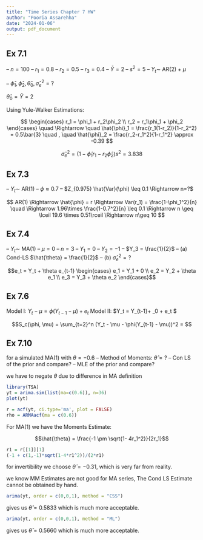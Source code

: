 ```yaml
---
title: "Time Series Chapter 7 HW"
author: "Pooria Assarehha"
date: "2024-01-06"
output: pdf_document
---
```


## Ex 7.1

-- $n = 100$
-- $r_1 = 0.8$
-- $r_2 = 0.5$
-- $r_3 = 0.4$
-- $\bar{Y} = 2$
-- $s^2 = 5$
-- $Y_t \sim$ AR(2) + $\mu$

-- $\hat{\phi}_1, \hat{\phi}_2, \hat{\theta}_0, \hat{\sigma}^2_e = ?$

$\hat{\theta}_0 = \bar{Y} = 2$

Using Yule-Walker Estimations:

$$
\begin{cases}
r_1 = \phi_1 + r_2\phi_2 \\
r_2 = r_1\phi_1 + \phi_2 
\end{cases} \quad \Rightarrow \quad \hat{\phi}_1 = \frac{r_1(1-r_2)}{1-r_2^2}  = 0.5\bar{3}  \quad , \quad \hat{\phi}_2 = \frac{r_2-r_1^2}{1-r_1^2} \approx -0.39 
$$

$$\hat{\sigma}_e^2 = \left(1 - \hat{\phi}_1r_1 - r_2\hat{\phi}_2\right)s^2 = 3.838$$

## Ex 7.3
-- $Y_t \sim$ AR(1)
-- $\phi \approx 0.7$
-- $Z_{0.975} \hat{Var}(\phi) \leq  0.1 \Rightarrow  n=?$

$$
AR(1) \Rightarrow \hat{\phi} = r \Rightarrow Var(r_1) = \frac{1-\phi_1^2}{n} \quad \Rightarrow 1.96\times \frac{1-0.7^2}{n} \leq 0.1  \Rightarrow n \geq \lceil 19.6 \times 0.51\rceil \Rightarrow n\geq 10
$$

## Ex 7.4

-- $Y_t \sim$ MA(1)
-- $\mu = 0$
-- $n=3$
-- $Y_1 = 0$
-- $Y_2 = -1$
-- $Y_3 = \frac{1}{2}$
-- (a) Cond-LS $\hat{\theta} = \frac{1}{2}$
-- (b) $\hat{\sigma}^2_e = ?$

$$e_t = Y_t + \theta e_{t-1} \begin{cases} e_1 = Y_1 + 0 \\ e_2 = Y_2 + \theta e_1 \\ e_3 = Y_3 + \theta e_2 \end{cases}$$

## Ex 7.6

Model I: $Y_t - \mu = \phi(Y_{t-1}-\mu) + e_t$
Model II: $Y_t = \phi Y_{t-1}+ \theta_0 + e_t $

$$S_c(\phi, \mu) = \sum_{t=2}^n (Y_t - \mu - \phi(Y_{t-1} - \mu))^2 = $$

## Ex 7.10

for a simulated MA(1) with $\theta = -0.6$
-- Method of Moments: $\hat{\theta} = ?$
-- Con LS of the prior and compare? 
-- MLE of the prior and compare?

we have to negate $\theta$ due to difference in MA definition 

```r
library(TSA)
yt = arima.sim(list(ma=c(0.6)), n=36)
plot(yt)
```



```r
r = acf(yt, ci.type='ma', plot = FALSE)
rho = ARMAacf(ma = c(0.6))
```

For MA(1) we have the Moments Estimate:

$$\hat{\theta} = \frac{-1 \pm \sqrt{1- 4r_1^2}}{2r_1}$$
```r
r1 = r[[1]][1]
(-1 + c(1,-1)*sqrt(1-4*r1^2))/(2*r1)
```

for invertibility we choose $\hat{\theta} = -0.31$, which is very far from reality. 

we know MM Estimates are not good for MA series, The Cond LS Estimate cannot be obtained by hand.

```r
arima(yt, order = c(0,0,1), method = "CSS")
```

gives us $\hat{\theta} = 0.5833$ which is much more acceptable.


```r
arima(yt, order = c(0,0,1), method = "ML")
```

gives us $\hat{\theta} = 0.5660$ which is much more acceptable.

